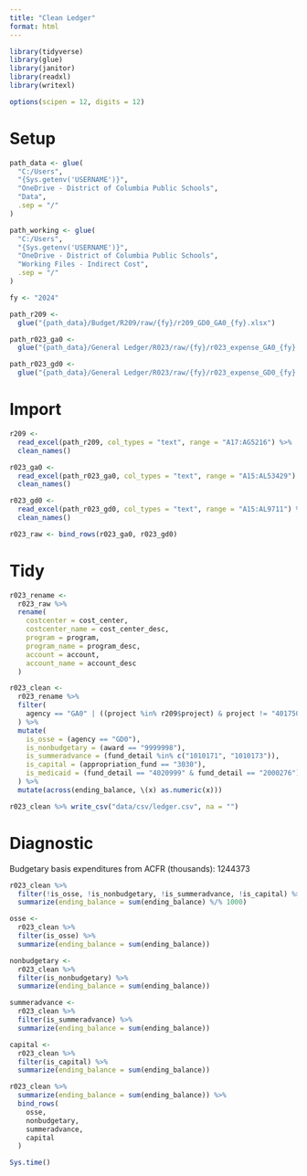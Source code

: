 ```yaml
---
title: "Clean Ledger"
format: html
---
```


```r
library(tidyverse)
library(glue)
library(janitor)
library(readxl)
library(writexl)

options(scipen = 12, digits = 12)
```

# Setup

```r
path_data <- glue(
  "C:/Users",
  "{Sys.getenv('USERNAME')}",
  "OneDrive - District of Columbia Public Schools",
  "Data",
  .sep = "/"
)

path_working <- glue(
  "C:/Users",
  "{Sys.getenv('USERNAME')}",
  "OneDrive - District of Columbia Public Schools",
  "Working Files - Indirect Cost",
  .sep = "/"
)

fy <- "2024"

path_r209 <-
  glue("{path_data}/Budget/R209/raw/{fy}/r209_GD0_GA0_{fy}.xlsx")

path_r023_ga0 <-
  glue("{path_data}/General Ledger/R023/raw/{fy}/r023_expense_GA0_{fy}.xls")

path_r023_gd0 <-
  glue("{path_data}/General Ledger/R023/raw/{fy}/r023_expense_GD0_{fy}.xls")
```

# Import

```r
r209 <-
  read_excel(path_r209, col_types = "text", range = "A17:AG5216") %>%
  clean_names()

r023_ga0 <-
  read_excel(path_r023_ga0, col_types = "text", range = "A15:AL53429") %>%
  clean_names()

r023_gd0 <-
  read_excel(path_r023_gd0, col_types = "text", range = "A15:AL9711") %>%
  clean_names()

r023_raw <- bind_rows(r023_ga0, r023_gd0)
```

# Tidy

```r
r023_rename <-
  r023_raw %>%
  rename(
    costcenter = cost_center,
    costcenter_name = cost_center_desc,
    program = program,
    program_name = program_desc,
    account = account,
    account_name = account_desc
  )
```

```r
r023_clean <-
  r023_rename %>%
  filter(
    agency == "GA0" | ((project %in% r209$project) & project != "401750")
  ) %>%
  mutate(
    is_osse = (agency == "GD0"),
    is_nonbudgetary = (award == "9999998"),
    is_summeradvance = (fund_detail %in% c("1010171", "1010173")),
    is_capital = (appropriation_fund == "3030"),
    is_medicaid = (fund_detail == "4020999" & fund_detail == "2000276")
  ) %>%
  mutate(across(ending_balance, \(x) as.numeric(x)))
```

```r
r023_clean %>% write_csv("data/csv/ledger.csv", na = "")
```

# Diagnostic

Budgetary basis expenditures from ACFR (thousands): 1244373

```r
r023_clean %>%
  filter(!is_osse, !is_nonbudgetary, !is_summeradvance, !is_capital) %>%
  summarize(ending_balance = sum(ending_balance) %/% 1000)
```

```r
osse <-
  r023_clean %>%
  filter(is_osse) %>%
  summarize(ending_balance = sum(ending_balance))

nonbudgetary <-
  r023_clean %>%
  filter(is_nonbudgetary) %>%
  summarize(ending_balance = sum(ending_balance))

summeradvance <-
  r023_clean %>%
  filter(is_summeradvance) %>%
  summarize(ending_balance = sum(ending_balance))

capital <-
  r023_clean %>%
  filter(is_capital) %>%
  summarize(ending_balance = sum(ending_balance))
```

```r
r023_clean %>%
  summarize(ending_balance = sum(ending_balance)) %>%
  bind_rows(
    osse,
    nonbudgetary,
    summeradvance,
    capital
  )
```

```r
Sys.time()
```
